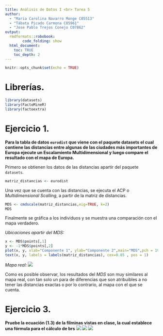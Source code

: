 ```yaml
---
title: Análisis de Datos I <br> Tarea 5
author:
  - "Maria Carolina Navarro Monge C05513"
  - "Tábata Picado Carmona C05961"
  - "Jose Pablo Trejos Conejo C07862"
output:
  rmdformats::robobook:
        code_folding: show
  html_document:
    toc: TRUE
    toc_depth: 2
---
```


```r
knitr::opts_chunk$set(echo = TRUE)
```

# Librerías.
```r
library(datasets)
library(FactoMineR) 
library(factoextra)
```

# Ejercicio 1.
**Para la tabla de datos `eurodist` que viene con el paquete datasets el cual contiene las distancias entre algunas de las ciudades más importantes de Europa ejecute un Escalamiento Multidimensional y luego compare el resultado con el mapa de Europa.**

Primero se obtienen los datos de las distancias apartir del paquete `datasets`.
```r
matriz_distancias <- eurodist
```

Una vez que se cuenta con las distancias, se ejecuta el ACP o *Multidimensional Scalling*, a partir de la matriz de distancias.
```r
MDS <- cmdscale(matriz_distancias,eig=TRUE, k=2)
MDS
```

Finalmente se gráfica a los individuos y se muestra una comparación con el mapa verdadero.

*Ubicaciones apartir del MDS:*
```r
x <- MDS$points[,1]
y <- -1*MDS$points[,2]
plot(x, y, xlab="Componente 1", ylab="Componente 2",main="MDS",pch = 19)
text(x, y, labels = labels(matriz_distancias), cex=0.85 , pos = 1) 
```

*Mapa real:*
<img src="mapa_europa.jpg">

Como es posible observar, los resultados del *MDS* son muy similares al mapa real, con tan solo un para de diferencias que son atribuibles a no tener las distancias exactas o por lo contrario, al mapa con el que se cuenta.

# Ejercicio 3.
**Pruebe la ecuación (1.3) de la filminas vistas en clase, la cual establece una fórmula para el cálculo de brs**
<img src="Demostracion_tarea_5_page-0001.jpg">
<img src="Demostracion_tarea_5_page-0002.jpg">
<img src="Demostracion_tarea_5_page-0003.jpg">